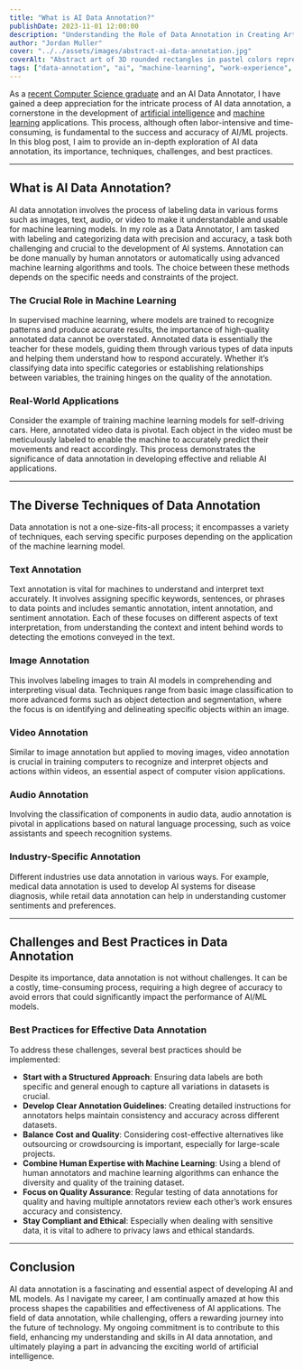 ```yaml
---
title: "What is AI Data Annotation?"
publishDate: 2023-11-01 12:00:00
description: "Understanding the Role of Data Annotation in Creating Artificial Intelligence."
author: "Jordan Muller"
cover: "../../assets/images/abstract-ai-data-annotation.jpg"
coverAlt: "Abstract art of 3D rounded rectangles in pastel colors representing AI data annotation, floating and overlapping against a white backdrop."
tags: ["data-annotation", "ai", "machine-learning", "work-experience", "skills", "expertise"]
---
```


As a [recent Computer Science graduate](/blog/graduating-with-bachelors-in-comp-sci/) and an AI Data Annotator, I have gained a deep appreciation for the intricate process of AI data annotation, a cornerstone in the development of [artificial intelligence](/blog/tags/Artificial%20Intelligence) and [machine learning](/blog/tags/Machine%20Learning) applications. This process, although often labor-intensive and time-consuming, is fundamental to the success and accuracy of AI/ML projects. In this blog post, I aim to provide an in-depth exploration of AI data annotation, its importance, techniques, challenges, and best practices.

---

## What is AI Data Annotation?

AI data annotation involves the process of labeling data in various forms such as images, text, audio, or video to make it understandable and usable for machine learning models. In my role as a Data Annotator, I am tasked with labeling and categorizing data with precision and accuracy, a task both challenging and crucial to the development of AI systems. Annotation can be done manually by human annotators or automatically using advanced machine learning algorithms and tools. The choice between these methods depends on the specific needs and constraints of the project.

### The Crucial Role in Machine Learning

In supervised machine learning, where models are trained to recognize patterns and produce accurate results, the importance of high-quality annotated data cannot be overstated. Annotated data is essentially the teacher for these models, guiding them through various types of data inputs and helping them understand how to respond accurately. Whether it’s classifying data into specific categories or establishing relationships between variables, the training hinges on the quality of the annotation.

### Real-World Applications

Consider the example of training machine learning models for self-driving cars. Here, annotated video data is pivotal. Each object in the video must be meticulously labeled to enable the machine to accurately predict their movements and react accordingly. This process demonstrates the significance of data annotation in developing effective and reliable AI applications.

---

## The Diverse Techniques of Data Annotation

Data annotation is not a one-size-fits-all process; it encompasses a variety of techniques, each serving specific purposes depending on the application of the machine learning model.

### Text Annotation

Text annotation is vital for machines to understand and interpret text accurately. It involves assigning specific keywords, sentences, or phrases to data points and includes semantic annotation, intent annotation, and sentiment annotation. Each of these focuses on different aspects of text interpretation, from understanding the context and intent behind words to detecting the emotions conveyed in the text.

### Image Annotation

This involves labeling images to train AI models in comprehending and interpreting visual data. Techniques range from basic image classification to more advanced forms such as object detection and segmentation, where the focus is on identifying and delineating specific objects within an image.

### Video Annotation

Similar to image annotation but applied to moving images, video annotation is crucial in training computers to recognize and interpret objects and actions within videos, an essential aspect of computer vision applications.

### Audio Annotation

Involving the classification of components in audio data, audio annotation is pivotal in applications based on natural language processing, such as voice assistants and speech recognition systems.

### Industry-Specific Annotation

Different industries use data annotation in various ways. For example, medical data annotation is used to develop AI systems for disease diagnosis, while retail data annotation can help in understanding customer sentiments and preferences.

---

## Challenges and Best Practices in Data Annotation

Despite its importance, data annotation is not without challenges. It can be a costly, time-consuming process, requiring a high degree of accuracy to avoid errors that could significantly impact the performance of AI/ML models.

### Best Practices for Effective Data Annotation

To address these challenges, several best practices should be implemented:

- **Start with a Structured Approach**: Ensuring data labels are both specific and general enough to capture all variations in datasets is crucial.
- **Develop Clear Annotation Guidelines**: Creating detailed instructions for annotators helps maintain consistency and accuracy across different datasets.
- **Balance Cost and Quality**: Considering cost-effective alternatives like outsourcing or crowdsourcing is important, especially for large-scale projects.
- **Combine Human Expertise with Machine Learning**: Using a blend of human annotators and machine learning algorithms can enhance the diversity and quality of the training dataset.
- **Focus on Quality Assurance**: Regular testing of data annotations for quality and having multiple annotators review each other’s work ensures accuracy and consistency.
- **Stay Compliant and Ethical**: Especially when dealing with sensitive data, it is vital to adhere to privacy laws and ethical standards.

---

## Conclusion

AI data annotation is a fascinating and essential aspect of developing AI and ML models. As I navigate my career, I am continually amazed at how this process shapes the capabilities and effectiveness of AI applications. The field of data annotation, while challenging, offers a rewarding journey into the future of technology. My ongoing commitment is to contribute to this field, enhancing my understanding and skills in AI data annotation, and ultimately playing a part in advancing the exciting world of artificial intelligence.
